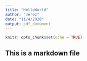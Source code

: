 ```yaml
---
title: "HelloWorld"
author: "Jerez"
date: "11/4/2020"
output: pdf_document
---
```


```r
knitr::opts_chunk$set(echo = TRUE)
```

## This is a markdown file
